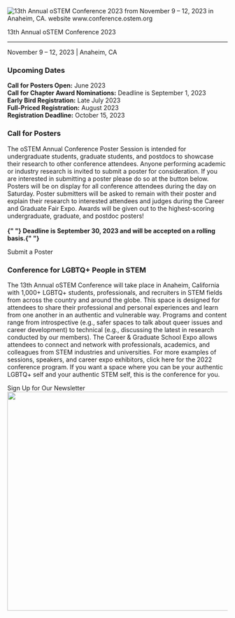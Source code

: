 

<SiteLayout>

<div className="border-b-4 border-chill-green border-solid pb-4 text-center">
  <img
    alt="13th Annual oSTEM Conference 2023 from November 9 – 12, 2023 in Anaheim, CA. website www.conference.ostem.org"
    src="/images/2023/2023conference_header.png"
    className="flex w-96 mx-auto"
  />
  <p className="text-5xl font-display font-black text-navy">
    13th Annual oSTEM Conference 2023
  </p>
  <hr />
  <p className="flex justify-center text-3xl font-display">
    November 9 – 12, 2023 | Anaheim, CA
  </p>
</div>
<div className="grid md:grid-cols-5 mt-9">
  <div className="rounded md:col-span-5 mt-8 border-b-4 border-l-4 border-r-4 border-chill-green border-solid pb-4">
    <div className="bg-chill-green">
      <h3 className="p-4">Upcoming Dates</h3>
    </div>
    <p className="p-4">
      <b>Call for Posters Open:</b> June 2023 <br />
      <b>Call for Chapter Award Nominations:</b> Deadline is September 1, 2023 <br />
      <b>Early Bird Registration:</b> Late July 2023 <br />
      <b>Full-Priced Registration:</b> August 2023 <br />
      <b>Registration Deadline:</b> October 15, 2023 <br />
    </p>
  </div>
  <div className="rounded md:col-span-5 mt-8 border-b-4 border-l-4 border-r-4 border-light-peach border-solid pb-4">
    <div className="bg-light-peach">
      <h3 className="p-4">Call for Posters</h3>
    </div>
    <p className="p-4">
      The oSTEM Annual Conference Poster Session is intended for undergraduate
      students, graduate students, and postdocs to showcase their research to
      other conference attendees. Anyone performing academic or industry
      research is invited to submit a poster for consideration. If you are
      interested in submitting a poster please do so at the button below.
      Posters will be on display for all conference attendees during the day on
      Saturday. Poster submitters will be asked to remain with their poster and
      explain their research to interested attendees and judges during the
      Career and Graduate Fair Expo. Awards will be given out to the
      highest-scoring undergraduate, graduate, and postdoc posters!
      <br />
      <br />
      <b>
        {" "}
        Deadline is September 30, 2023 and will be accepted on a rolling basis.{" "}
      </b>
    </p>
    <div className="text-xl flex justify-center p-2">
      <CTAButton onClick="/2023/cfp" backgroundColor="bright-peach">
        Submit a Poster
      </CTAButton>
    </div>
  </div>
  <div className="rounded-t md:col-span-5 tint tint-dark mt-7">
    <img
      className="rounded-t object-cover w-full h-full"
      src="/images/2023/2023_homepage_bannerupdate.png"
      alt=""
    />
  </div>
  <div className="rounded-b md:col-span-5 p-4 bg-tint-seamist">
    <h3>Conference for LGBTQ+ People in STEM</h3>
    <p>
      The 13th Annual oSTEM Conference will take place in Anaheim, California
      with 1,000+ LGBTQ+ students, professionals, and recruiters in STEM fields
      from across the country and around the globe. This space is designed for
      attendees to share their professional and personal experiences and learn
      from one another in an authentic and vulnerable way. Programs and content
      range from introspective (e.g., safer spaces to talk about queer issues
      and career development) to technical (e.g., discussing the latest in
      research conducted by our members). The Career & Graduate School Expo
      allows attendees to connect and network with professionals, academics, and
      colleagues from STEM industries and universities. For more examples of
      sessions, speakers, and career expo exhibitors, click here for the 2022
      conference program. If you want a space where you can be your authentic
      LGBTQ+ self and your authentic STEM self, this is the conference for you.
    </p>
  </div>
</div>

<div className="text-xl flex justify-center p-8">
  <CTAButton
    onClick="https://www.ostem.org/page/newsletter"
    backgroundColor="bright-peach"
  >
    Sign Up for Our Newsletter
  </CTAButton>
</div>

<div className="mt-8 rounded">
  <Image
    className="rounded"
    src="/images/2023/2023_homepage_image.jpg"
    alt=""
    layout="responsive"
    width="800"
    height="500"
  />
</div>

</SiteLayout>
